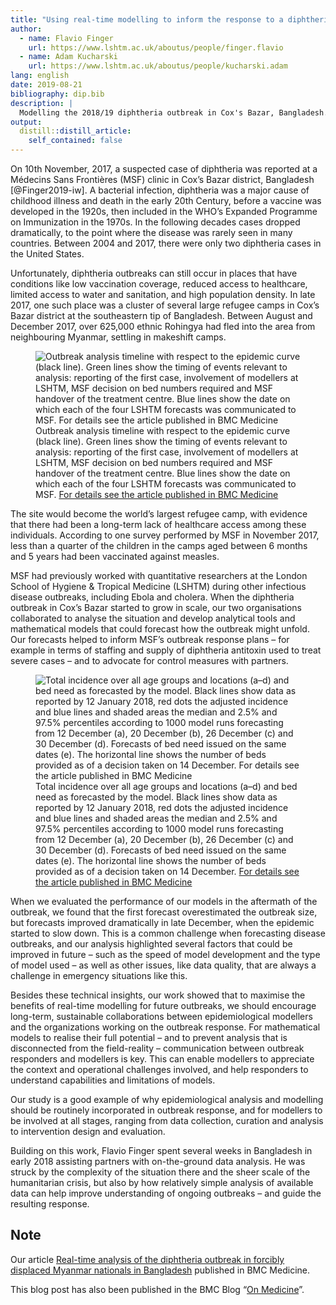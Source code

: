 ```yaml
---
title: "Using real-time modelling to inform the response to a diphtheria outbreak"
author:
  - name: Flavio Finger
    url: https://www.lshtm.ac.uk/aboutus/people/finger.flavio
  - name: Adam Kucharski
    url: https://www.lshtm.ac.uk/aboutus/people/kucharski.adam
lang: english
date: 2019-08-21
bibliography: dip.bib
description: |
  Modelling the 2018/19 diphtheria outbreak in Cox's Bazar, Bangladesh.
output:
  distill::distill_article:
    self_contained: false
---
```


On 10th November, 2017, a suspected case of diphtheria was reported at a Médecins Sans Frontières (MSF) clinic in Cox’s Bazar district, Bangladesh [@Finger2019-iw]. A bacterial infection, diphtheria was a major cause of childhood illness and death in the early 20th Century, before a vaccine was developed in the 1920s, then included in the WHO’s Expanded Programme on Immunization in the 1970s. In the following decades cases dropped dramatically, to the point where the disease was rarely seen in many countries. Between 2004 and 2017, there were only two diphtheria cases in the United States.

Unfortunately, diphtheria outbreaks can still occur in places that have conditions like low vaccination coverage, reduced access to healthcare, limited access to water and sanitation, and high population density. In late 2017, one such place was a cluster of several large refugee camps in Cox’s Bazar district at the southeastern tip of Bangladesh. Between August and December 2017, over 625,000 ethnic Rohingya had fled into the area from neighbouring Myanmar, settling in makeshift camps.

![Outbreak analysis timeline with respect to the epidemic curve (black line). Green lines show the timing of events relevant to analysis: reporting of the first case, involvement of modellers at LSHTM, MSF decision on bed numbers required and MSF handover of the treatment centre. Blue lines show the date on which each of the four LSHTM forecasts was communicated to MSF. [For details see the article published in BMC Medicine][bmcart]](https://media.springernature.com/full/springer-static/image/art%3A10.1186%2Fs12916-019-1288-7/MediaObjects/12916_2019_1288_Fig1_HTML.png)

The site would become the world’s largest refugee camp, with evidence that there had been a long-term lack of healthcare access among these individuals. According to one survey performed by MSF in November 2017, less than a quarter of the children in the camps aged between 6 months and 5 years had been vaccinated against measles.

MSF had previously worked with quantitative researchers at the London School of Hygiene & Tropical Medicine (LSHTM) during other infectious disease outbreaks, including Ebola and cholera. When the diphtheria outbreak in Cox’s Bazar started to grow in scale, our two organisations collaborated to analyse the situation and develop analytical tools and mathematical models that could forecast how the outbreak might unfold. Our forecasts helped to inform MSF’s outbreak response plans – for example in terms of staffing and supply of diphtheria antitoxin used to treat severe cases – and to advocate for control measures with partners.

![Total incidence over all age groups and locations (a–d) and bed need as forecasted by the model. Black lines show data as reported by 12 January 2018, red dots the adjusted incidence and blue lines and shaded areas the median and 2.5% and 97.5% percentiles according to 1000 model runs forecasting from 12 December (a), 20 December (b), 26 December (c\) and 30 December (d). Forecasts of bed need issued on the same dates (e). The horizontal line shows the number of beds provided as of a decision taken on 14 December. [For details see the article published in BMC Medicine][bmcart]](https://media.springernature.com/full/springer-static/image/art%3A10.1186%2Fs12916-019-1288-7/MediaObjects/12916_2019_1288_Fig3_HTML.png)



When we evaluated the performance of our models in the aftermath of the outbreak, we found that the first forecast overestimated the outbreak size, but forecasts improved dramatically in late December, when the epidemic started to slow down. This is a common challenge when forecasting disease outbreaks, and our analysis highlighted several factors that could be improved in future – such as the speed of model development and the type of model used – as well as other issues, like data quality, that are always a challenge in emergency situations like this.

Besides these technical insights, our work showed that to maximise the benefits of real-time modelling for future outbreaks, we should encourage long-term, sustainable collaborations between epidemiological modellers and the organizations working on the outbreak response. For mathematical models to realise their full potential – and to prevent analysis that is disconnected from the field-reality – communication between outbreak responders and modellers is key. This can enable modellers to appreciate the context and operational challenges involved, and help responders to understand capabilities and limitations of models.

Our study is a good example of why epidemiological analysis and modelling should be routinely incorporated in outbreak response, and for modellers to be involved at all stages, ranging from data collection, curation and analysis to intervention design and evaluation.

Building on this work, Flavio Finger spent several weeks in Bangladesh in early 2018 assisting partners with on-the-ground data analysis. He was struck by the complexity of the situation there and the sheer scale of the humanitarian crisis, but also by how relatively simple analysis of available data can help improve understanding of ongoing outbreaks – and guide the resulting response.

## Note {.appendix}

Our article [Real-time analysis of the diphtheria outbreak in forcibly displaced Myanmar nationals in Bangladesh][bmcart] published in BMC Medicine.

This blog post has also been published in the BMC Blog "[On Medicine][bmcblog]".

[bmcart]: https://doi.org/10.1186/s12916-019-1288-7
[bmcblog]: https://blogs.biomedcentral.com/on-medicine/2019/03/12/using-real-time-modeling-to-inform-the-response-to-a-diphtheria-outbreak/
